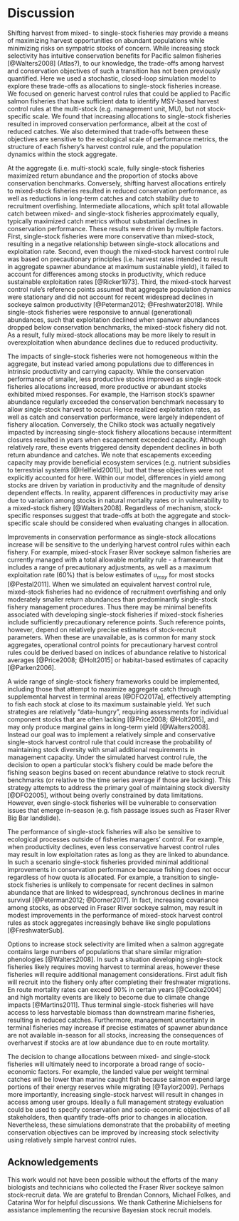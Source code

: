 # Discussion

Shifting harvest from mixed- to single-stock fisheries may provide a means of maximizing harvest opportunities on abundant populations while minimizing risks on sympatric stocks of concern. While increasing stock selectivity has intuitive conservation benefits for Pacific salmon fisheries [@Walters2008] (Atlas?), to our knowledge, the trade-offs among harvest and conservation objectives of such a transition has not been previously quantified. Here we used a stochastic, closed-loop simulation model to explore these trade-offs as allocations to single-stock fisheries increase. We focused on generic harvest control rules that could be applied to Pacific salmon fisheries that have sufficient data to identify MSY-based harvest control rules at the multi-stock (e.g. management unit, MU), but not stock-specific scale. We found that increasing allocations to single-stock fisheries resulted in improved conservation performance, albeit at the cost of reduced catches. We also determined that trade-offs between these objectives are sensitive to the ecological scale of performance metrics, the structure of each fishery's harvest control rule, and the population dynamics within the stock aggregate.

At the aggregate (i.e. multi-stock) scale, fully single-stock fisheries maximized return abundance and the proportion of stocks above conservation benchmarks. Conversely, shifting harvest allocations entirely to mixed-stock fisheries resulted in reduced conservation performance, as well as reductions in long-term catches and catch stability due to recruitment overfishing. Intermediate allocations, which split total allowable catch between mixed- and single-stock fisheries approximately equally, typically maximized catch metrics without substantial declines in conservation performance. These results were driven by multiple factors. First, single-stock fisheries were more conservative than mixed-stock, resulting in a negative relationship between single-stock allocations and exploitation rate. Second, even though the mixed-stock harvest control rule was based on precautionary principles (i.e. harvest rates intended to result in aggregate spawner abundance at maximum sustainable yield), it failed to account for differences among stocks in productivity, which reduce sustainable exploitation rates [@Ricker1973]. Third, the mixed-stock harvest control rule's reference points assumed that aggregate population dynamics were stationary and did not account for recent widespread declines in sockeye salmon productivity [@Peterman2012; @Freshwater2018]. While single-stock fisheries were responsive to annual (generational) abundances, such that exploitation declined when spanwer abundances dropped below conservation benchmarks, the mixed-stock fishery did not. As a result, fully mixed-stock allocations may be more likely to result in overexploitation when abundance declines due to reduced productivity. 

The impacts of single-stock fisheries were not homogeneous within the aggregate, but instead varied among populations due to differences in intrinsic productivity and carrying capacity. While the conservation performance of smaller, less productive stocks improved as single-stock fisheries allocations increased, more productive or abundant stocks exhibited mixed responses. For example, the Harrison stock's spawner abundance regularly exceeded the conservation benchmark necessary to allow single-stock harvest to occur. Hence realized exploitation rates, as well as catch and conservation performance, were largely independent of fishery allocation. Conversely, the Chilko stock was actually negatively impacted by increasing single-stock fishery allocations because intermittent closures resulted in years when escapement exceeded capacity. Although relatively rare, these events triggered density dependent declines in both return abundance and catches. We note that escapements exceeding capacity may provide beneficial ecosystem services (e.g. nutrient subsidies to terrestrial systems [@Helfield2001]), but that these objectives were not explicitly accounted for here. Within our model, differences in yield among stocks are driven by variation in productivity and the magnitude of density dependent effects. In reality, apparent differences in productivity may arise due to variation among stocks in natural mortality rates or in vulnerability to a mixed-stock fishery [@Walters2008]. Regardless of mechanism, stock-specific responses suggest that trade-offs at both the aggregate and stock-specific scale should be considered when evaluating changes in allocation.

Improvements in conservation performance as single-stock allocations increase will be sensitive to the underlying harvest control rules within each fishery. For example, mixed-stock Fraser River sockeye salmon fisheries are currently managed with a total allowable mortality rule - a framework that includes a range of precautionary adjustments, as well as a maximum exploitation rate (60%) that is below estimates of $u_{msy}$ for most stocks [@Pestal2011]. When we simulated an equivalent harvest control rule, mixed-stock fisheries had no evidence of recruitment overfishing and only moderately smaller return abundances than predominantly single-stock fishery management procedures. Thus there may be minimal benefits associated with developing single-stock fisheries if mixed-stock fisheries include sufficiently precautionary reference points. Such reference points, however, depend on relatively precise estimates of stock-recruit parameters. When these are unavailable, as is common for many stock aggregates, operational control points for precautionary harvest control rules could be derived based on indices of abundance relative to historical averages [@Price2008; @Holt2015] or habitat-based estimates of capacity [@Parken2006].

A wide range of single-stock fishery frameworks could be implemented, including those that attempt to maximize aggregate catch through supplemental harvest in terminal areas [@DFO2017a], effectively attempting to fish each stock at close to its maximum sustainable yield. Yet such strategies are relatively "data-hungry", requiring assessments for individual component stocks that are often lacking [@Price2008; @Holt2015], and may only produce marginal gains in long-term yield [@Walters2008]. Instead our goal was to implement a relatively simple and conservative single-stock harvest control rule that could increase the probability of maintaining stock diversity with small additional requirements in management capacity. Under the simulated harvest control rule, the decision to open a particular stock's fishery could be made before the fishing season begins based on recent abundance relative to stock recruit benchmarks (or relative to the time series average if those are lacking). This strategy attempts to address the primary goal of maintaining stock diversity [@DFO2005], without being overly constrained by data limitations. However, even single-stock fisheries will be vulnerable to conservation issues that emerge in-season (e.g. fish passage issues such as Fraser River Big Bar landslide).

The performance of single-stock fisheries will also be sensitive to ecological processes outside of fisheries managers' control. For example, when productivity declines, even less conservative harvest control rules may result in low exploitation rates as long as they are linked to abundance. In such a scenario single-stock fisheries provided minimal additional improvements in conservation performance because fishing does not occur regardless of how quota is allocated. For example, a transition to single-stock fisheries is unlikely to compensate for recent declines in salmon abundance that are linked to widespread, synchronous declines in marine survival [@Peterman2012; @Dorner2017]. In fact, increasing covariance among stocks, as observed in Fraser River sockeye salmon, may result in modest improvements in the performance of mixed-stock harvest control rules as stock aggregates increasingly behave like single populations [@FreshwaterSub].

Options to increase stock selectivity are limited when a salmon aggregate contains large numbers of populations that share similar migration phenologies [@Walters2008]. In such a situation developing single-stock fisheries likely requires moving harvest to terminal areas, however these fisheries will require additional management considerations. First adult fish will recruit into the fishery only after completing their freshwater migrations. En route mortality rates can exceed 90% in certain years [@Cooke2004] and high mortality events are likely to become due to climate change impacts [@Martins2011]. Thus terminal single-stock fisheries will have access to less harvestable biomass than downstream marine fisheries, resulting in reduced catches. Furthermore, management uncertainty in terminal fisheries may increase if precise estimates of spawner abundance are not available in-season for all stocks, increasing the consequences of overharvest if stocks are at low abundance due to en route mortality.

The decision to change allocations between mixed- and single-stock fisheries will ultimately need to incorporate a broad range of socio-economic factors. For example, the landed value per weight terminal catches will be lower than marine caught fish because salmon expend large portions of their energy reserves while migrating [@Taylor2009]. Perhaps more importantly, increasing single-stock harvest will result in changes in access among user groups. Ideally a full management strategy evaluation could be used to specify conservation and socio-economic objectives of all stakeholders, then quantify trade-offs prior to changes in allocation. Nevertheless, these simulations demonstrate that the probability of meeting conservation objectives can be improved by increasing stock selectivity using relatively simple harvest control rules. 


## Acknowledgements

This work would not have been possible without the efforts of the many biologists and technicians who collected the Fraser River sockeye salmon stock-recruit data. We are grateful to Brendan Connors, Michael Folkes, and Catarina Wor for helpful discussions. We thank Catherine Michielsens for assistance implementing the recursive Bayesian stock recruit models.